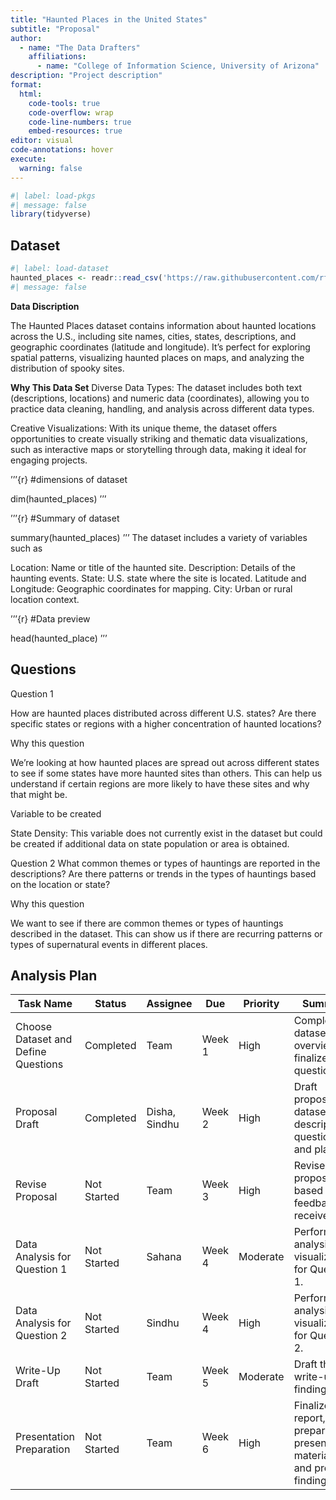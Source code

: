 ```yaml
---
title: "Haunted Places in the United States"
subtitle: "Proposal"
author: 
  - name: "The Data Drafters"
    affiliations:
      - name: "College of Information Science, University of Arizona"
description: "Project description"
format:
  html:
    code-tools: true
    code-overflow: wrap
    code-line-numbers: true
    embed-resources: true
editor: visual
code-annotations: hover
execute:
  warning: false
---
```


```r
#| label: load-pkgs
#| message: false
library(tidyverse)
```

## Dataset

```r
#| label: load-dataset
haunted_places <- readr::read_csv('https://raw.githubusercontent.com/rfordatascience/tidytuesday/master/data/2023/2023-10-10/haunted_places.csv')
#| message: false
```

**Data Discription**

The Haunted Places dataset contains information about haunted locations across the U.S., 
including site names, cities, states, descriptions, and geographic coordinates (latitude and longitude). 
It’s perfect for exploring spatial patterns, visualizing haunted places on maps, and analyzing the distribution of spooky sites.

**Why This Data Set**
Diverse Data Types: The dataset includes both text (descriptions, locations) and numeric data (coordinates), 
allowing you to practice data cleaning, handling, and analysis across different data types.

Creative Visualizations: With its unique theme, the dataset offers opportunities to create visually striking and
thematic data visualizations, such as interactive maps or storytelling through data, making it ideal for engaging projects.

'''{r}
#dimensions of dataset

dim(haunted_places)
'''

'''{r}
#Summary of dataset

summary(haunted_places)
'''
The dataset includes a variety of variables such as

Location: Name or title of the haunted site.
Description: Details of the haunting events.
State: U.S. state where the site is located.
Latitude and Longitude: Geographic coordinates for mapping.
City: Urban or rural location context.


'''{r}
#Data preview

head(haunted_place)
'''


## Questions

Question 1

How are haunted places distributed across different U.S. states? 
Are there specific states or regions with a higher concentration of haunted locations?

Why this question

We’re looking at how haunted places are spread out across different states to see if some states have more haunted sites than others. 
This can help us understand if certain regions are more likely to have these sites and why that might be.

Variable to be created

State Density: This variable does not currently exist in the dataset but could be created if 
              additional data on state population or area is obtained.

Question 2
What common themes or types of hauntings are reported in the descriptions? 
Are there patterns or trends in the types of hauntings based on the location or state?

Why this question

We want to see if there are common themes or types of hauntings described in the dataset. 
This can show us if there are recurring patterns or types of supernatural events in different places.

## Analysis Plan

| Task Name                       | Status      | Assignee        | Due   | Priority  | Summary                                                                 |
|----------------------------------|-------------|-----------------|-------|-----------|-------------------------------------------------------------------------|
| Choose Dataset and Define Questions | Completed   | Team            | Week 1 | High      | Complete dataset overview and finalize questions.                       |
| Proposal Draft                   | Completed   | Disha, Sindhu   | Week 2 | High      | Draft proposal with dataset description, questions, and plan.           |
| Revise Proposal                  | Not Started | Team            | Week 3 | High      | Revise proposal based on feedback received.                             |
| Data Analysis for Question 1      | Not Started | Sahana          | Week 4 | Moderate  | Perform analysis and visualizations for Question 1.                     |
| Data Analysis for Question 2      | Not Started | Sindhu          | Week 4 | High      | Perform analysis and visualizations for Question 2.                     |
| Write-Up Draft                   | Not Started | Team            | Week 5 | Moderate  | Draft the final write-up of findings.                                   |
| Presentation Preparation         | Not Started | Team            | Week 6 | High      | Finalize report, prepare presentation materials, and present findings.  |

